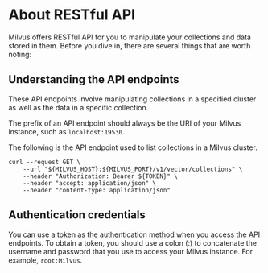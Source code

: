 # About RESTful API

Milvus offers RESTful API for you to manipulate your collections and data stored in them. Before you dive in, there are several things that are worth noting:

## Understanding the API endpoints

These API endpoints involve manipulating collections in a specified cluster as well as the data in a specific collection.

The prefix of an API endpoint should always be the URI of your Milvus instance, such as `localhost:19530`.

The following is the API endpoint used to list collections in a Milvus cluster.

```shell
curl --request GET \
    --url "${MILVUS_HOST}:${MILVUS_PORT}/v1/vector/collections" \
    --header "Authorization: Bearer ${TOKEN}" \
    --header "accept: application/json" \
    --header "content-type: application/json"
```

## Authentication credentials

You can use a token as the authentication method when you access the API endpoints. To obtain a token, you should use a colon (:) to concatenate the username and password that you use to access your Milvus instance. For example, `root:Milvus`.
